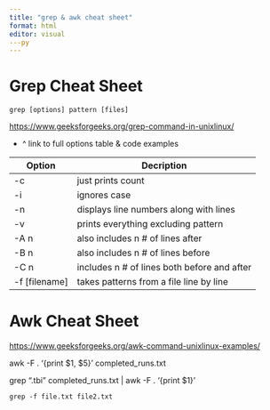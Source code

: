 ```yaml
---
title: "grep & awk cheat sheet"
format: html
editor: visual
---py
---
```


# Grep Cheat Sheet

```         
grep [options] pattern [files]
```

<https://www.geeksforgeeks.org/grep-command-in-unixlinux/>

-   \^ link to full options table & code examples

| Option          | Decription                                   |
|-----------------|----------------------------------------------|
| -c              | just prints count                            |
| -i              | ignores case                                 |
| -n              | displays line numbers along with lines       |
| -v              | prints everything excluding pattern          |
| -A n            | also includes n \# of lines after            |
| -B n            | also includes n \# of lines before           |
| -C n            | includes n \# of lines both before and after |
| -f \[filename\] | takes patterns from a file line by line      |

# Awk Cheat Sheet

<https://www.geeksforgeeks.org/awk-command-unixlinux-examples/>

awk -F . '{print \$1, \$5}' completed_runs.txt

grep ".tbi" completed_runs.txt \| awk -F . '{print \$1}'

```         
grep -f file.txt file2.txt
```